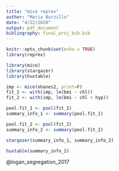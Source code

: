 ```yaml
---
title: "mice reprex"
author: "Maria Burzillo"
date: "4/22/2020"
output: pdf_document
bibliography: final_proj_bib.bib
---
```


```r
knitr::opts_chunk$set(echo = TRUE)
library(reprex)
```



```r
library(mice)
library(stargazer)
library(huxtable)

imp <- mice(nhanes2, print=F)
fit_1 <- with(imp, lm(bmi ~ chl))
fit_2 <- with(imp, lm(bmi ~ chl + hyp))

pool.fit_1 <- pool(fit_1)
summary_info_1 <- summary(pool.fit_1)

pool.fit_2 <- pool(fit_2)
summary_info_2 <- summary(pool.fit_2)

stargazer(summary_info_1, summary_info_2)

huxtable(summary_info_2)

```

@logan_segregation_2017
